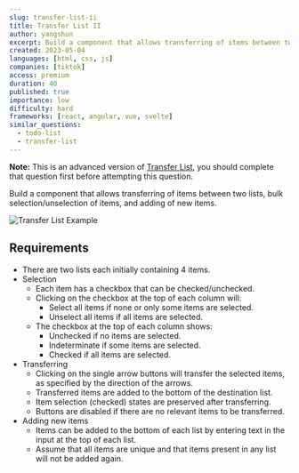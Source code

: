 ```yaml
---
slug: transfer-list-ii
title: Transfer List II
author: yangshun
excerpt: Build a component that allows transferring of items between two lists, bulk selection/unselection of items, and adding of new items
created: 2023-05-04
languages: [html, css, js]
companies: [tiktok]
access: premium
duration: 40
published: true
importance: low
difficulty: hard
frameworks: [react, angular, vue, svelte]
similar_questions:
  - todo-list
  - transfer-list
---
```


**Note:** This is an advanced version of [Transfer List](/questions/user-interface/transfer-list), you should complete that question first before attempting this question.

Build a component that allows transferring of items between two lists, bulk selection/unselection of items, and adding of new items.

![Transfer List Example](/img/questions/transfer-list-ii/transfer-list-example.png)

## Requirements

- There are two lists each initially containing 4 items.
- Selection
  - Each item has a checkbox that can be checked/unchecked.
  - Clicking on the checkbox at the top of each column will:
    - Select all items if none or only some items are selected.
    - Unselect all items if all items are selected.
  - The checkbox at the top of each column shows:
    - Unchecked if no items are selected.
    - Indeterminate if some items are selected.
    - Checked if all items are selected.
- Transferring
  - Clicking on the single arrow buttons will transfer the selected items, as specified by the direction of the arrows.
  - Transferred items are added to the bottom of the destination list.
  - Item selection (checked) states are preserved after transferring.
  - Buttons are disabled if there are no relevant items to be transferred.
- Adding new items
  - Items can be added to the bottom of each list by entering text in the input at the top of each list.
  - Assume that all items are unique and that items present in any list will not be added again.
